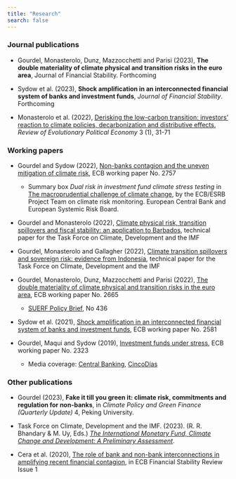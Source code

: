 ```yaml
---
title: "Research"
search: false
---
```


### Journal publications

- Gourdel, Monasterolo, Dunz, Mazzocchetti and Parisi (2023), __The double materiality of climate physical and transition risks in the euro area__, Journal of Financial Stability. Forthcoming

- Sydow et al. (2023), __Shock amplification in an interconnected financial system of banks and investment funds__, _Journal of Financial Stability_. Forthcoming

- Monasterolo et al. (2022), [Derisking the low-carbon transition: investors’ reaction to climate policies, decarbonization and distributive effects](https://link.springer.com/article/10.1007/s43253-021-00062-3), _Review of Evolutionary Political Economy_ 3 (1), 31-71

### Working papers

- Gourdel and Sydow (2022), [Non-banks contagion and the uneven mitigation of climate risk](https://www.ecb.europa.eu/pub/pdf/scpwps/ecb.wp2757~80ba1bf7dd.en.pdf), ECB working paper No. 2757
    + Summary box *Dual risk in investment fund climate stress testing* in [The macroprudential challenge of climate change](https://www.esrb.europa.eu/pub/pdf/reports/esrb.ecb.climate_report202207~622b791878.en.pdf), by the ECB/ESRB Project Team on climate risk monitoring. European Central Bank and European Systemic Risk Board.

- Gourdel and Monasterolo (2022), [Climate physical risk, transition spillovers and fiscal stability: an application to Barbados](https://www.bu.edu/gdp/2022/10/05/climate-physical-risk-transition-spillovers-and-fiscal-stability-an-application-to-barbados/), technical paper for the Task Force on Climate, Development and the IMF

- Gourdel, Monasterolo and Gallagher (2022), [Climate transition spillovers and sovereign risk: evidence from Indonesia](https://www.bu.edu/gdp/2022/03/23/climate-transition-spillovers-and-sovereign-risk-evidence-from-indonesia/), technical paper for the Task Force on Climate, Development and the IMF

- Gourdel, Monasterolo, Dunz, Mazzocchetti and Parisi (2022), [The double materiality of climate physical and transition risks in the euro area](https://www.ecb.europa.eu/pub/pdf/scpwps/ecb.wp2665~622858d454.en.pdf), ECB working paper No. 2665
    + [SUERF Policy Brief](https://www.suerf.org/suer-policy-brief/54311/the-double-materiality-of-climate-physical-and-transition-risks-in-the-euro-area), No 436

- Sydow et al. (2021), [Shock amplification in an interconnected financial system of banks and investment funds](https://www.ecb.europa.eu/pub/pdf/scpwps/ecb.wp2581~63c8ffb7dc.en.pdf), ECB working paper No. 2581

- Gourdel, Maqui and Sydow (2019), [Investment funds under stress](https://www.ecb.europa.eu/pub/pdf/scpwps/ecb.wp2323~e3e995fe5c.en.pdf), ECB working paper No. 2323
    + Media coverage: [Central Banking](https://www.centralbanking.com/investment/4520641/ecb-paper-sets-out-stress-tests-for-investment-funds), [CincoDías](https://cincodias.elpais.com/cincodias/2019/10/31/mercados/1572535929_915598.html)

### Other publications

-   Gourdel (2023), __Fake it till you green it: climate risk, commitments and regulation for non-banks__, in _Climate Policy and Green Finance (Quarterly Update)_ 4, Peking University.

-   Task Force on Climate, Development and the IMF. (2023). (R. R. Bhandary & M. Uy, Eds.) [*The International Monetary Fund, Climate Change and Development: A Preliminary Assessment*](https://www.bu.edu/gdp/2023/03/24/the-international-monetary-fund-climate-and-development-a-preliminary-assessment/).

-   Cera et al. (2020), [The role of bank and non-bank interconnections in amplifying recent financial contagion](https://www.ecb.europa.eu/pub/financial-stability/fsr/focus/2020/html/ecb.fsrbox202005_06~5321e041b0.en.html), in ECB Financial Stability Review Issue 1
